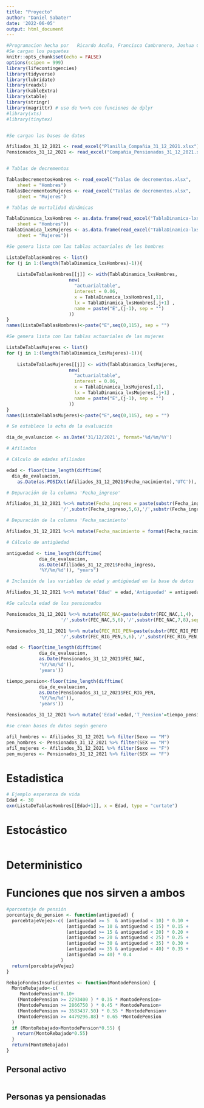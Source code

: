 ```yaml
---
title: "Proyecto"
author: "Daniel Sabater"
date: '2022-06-05'
output: html_document
---
```


```r
#Programacion hecha por   Ricardo Acuña, Francisco Cambronero, Joshua Cervantes, Moisés Monge y Daniel Sabater
#Se cargan los paquetes
knitr::opts_chunk$set(echo = FALSE)
options(scipen = 999)
library(lifecontingencies)
library(tidyverse)
library(lubridate)
library(readxl)
library(kableExtra)
library(xtable)
library(stringr)
library(magrittr) # uso de %<>% con funciones de dplyr
#library(xts)
#library(tinytex)


#Se cargan las bases de datos

Afiliados_31_12_2021 <- read_excel("Planilla_Compañia_31_12_2021.xlsx")
Pensionados_31_12_2021 <- read_excel("Compañia_Pensionados_31_12_2021.xlsx",  range = "A1:F5006")


# Tablas de decrementos

TablasDecrementosHombres <- read_excel("Tablas de decrementos.xlsx", 
    sheet = "Hombres")
TablasDecrementosMujeres <- read_excel("Tablas de decrementos.xlsx", 
    sheet = "Mujeres")

# Tablas de mortalidad dinámicas

TablaDinamica_lxsHombres <- as.data.frame(read_excel("TablaDinamica-lxs.xls", 
    sheet = "Hombres"))
TablaDinamica_lxsMujeres <- as.data.frame(read_excel("TablaDinamica-lxs.xls", 
    sheet = "Mujeres"))

#Se genera lista con las tablas actuariales de los hombres

ListaDeTablasHombres <- list()
for (j in 1:(length(TablaDinamica_lxsHombres)-1)){
    
    ListaDeTablasHombres[[j]] <- with(TablaDinamica_lxsHombres,
                       new(
                         "actuarialtable",
                         interest = 0.06,
                         x = TablaDinamica_lxsHombres[,1],
                         lx = TablaDinamica_lxsHombres[,j+1] ,
                         name = paste("E",(j-1), sep = "")
                       ))
}
names(ListaDeTablasHombres)<-paste("E",seq(0,115), sep = "")

#Se genera lista con las tablas actuariales de las mujeres

ListaDeTablasMujeres <- list()
for (j in 1:(length(TablaDinamica_lxsMujeres)-1)){
    
    ListaDeTablasMujeres[[j]] <- with(TablaDinamica_lxsMujeres,
                       new(
                         "actuarialtable",
                         interest = 0.06,
                         x = TablaDinamica_lxsMujeres[,1],
                         lx = TablaDinamica_lxsMujeres[,j+1] ,
                         name = paste("E",(j-1), sep = "")
                       ))
}
names(ListaDeTablasMujeres)<-paste("E",seq(0,115), sep = "")

# Se establece la echa de la evaluación

dia_de_evaluacion <- as.Date('31/12/2021', format='%d/%m/%Y')

# Afiliados

# Cálculo de edades afiliados

edad <- floor(time_length(difftime(
  dia_de_evaluacion,
    as.Date(as.POSIXct(Afiliados_31_12_2021$Fecha_nacimiento),'UTC')),'years'))

# Depuración de la columna 'Fecha_ingreso' 

Afiliados_31_12_2021 %<>% mutate(Fecha_ingreso = paste(substr(Fecha_ingreso,1,4),
                    '/',substr(Fecha_ingreso,5,6),'/',substr(Fecha_ingreso,7,8),sep='')) 

# Depuración de la columna 'Fecha_nacimiento'

Afiliados_31_12_2021 %<>% mutate(Fecha_nacimiento = format(Fecha_nacimiento, '%Y/%m/%d')) 

# Cálculo de antigüedad

antiguedad <- time_length(difftime(
            dia_de_evaluacion,
            as.Date(Afiliados_31_12_2021$Fecha_ingreso,
            '%Y/%m/%d')), "years")

# Inclusión de las variables de edad y antigüedad en la base de datos

Afiliados_31_12_2021 %<>% mutate('Edad' = edad,'Antiguedad' = antiguedad)

#Se calcula edad de los pensionados

Pensionados_31_12_2021 %<>% mutate(FEC_NAC=paste(substr(FEC_NAC,1,4),
                    '/',substr(FEC_NAC,5,6),'/',substr(FEC_NAC,7,8),sep=''))

Pensionados_31_12_2021 %<>% mutate(FEC_RIG_PEN=paste(substr(FEC_RIG_PEN,1,4),
                    '/',substr(FEC_RIG_PEN,5,6),'/',substr(FEC_RIG_PEN,7,8),sep=''))

edad <- floor(time_length(difftime(
            dia_de_evaluacion,
            as.Date(Pensionados_31_12_2021$FEC_NAC,
            '%Y/%m/%d')),
            'years'))

tiempo_pension<-floor(time_length(difftime(
            dia_de_evaluacion,
            as.Date(Pensionados_31_12_2021$FEC_RIG_PEN,
            '%Y/%m/%d')),
            'years'))

Pensionados_31_12_2021 %<>% mutate('Edad'=edad,'T_Pension'=tiempo_pension)

#se crean bases de datos según genero

afil_hombres <- Afiliados_31_12_2021 %>% filter(Sexo == "M")
pen_hombres <- Pensionados_31_12_2021 %>% filter(SEX == "M")
afil_mujeres <- Afiliados_31_12_2021 %>% filter(Sexo == "F")
pen_mujeres <- Pensionados_31_12_2021 %>% filter(SEX == "F")

```


# Estadistica
```r
# Ejemplo esperanza de vida
Edad <- 30
exn(ListaDeTablasHombres[[Edad+1]], x = Edad, type = "curtate")
```



# Estocástico

```r

```





# Deterministico



# Funciones que nos sirven a ambos




```r
#porcentaje de pensión
porcentaje_de_pension <- function(antiguedad) {
  porcebtajeVejez<-c( (antiguedad >= 5  & antiguedad < 10) * 0.10 +
                      (antiguedad >= 10 & antiguedad < 15) * 0.15 +
                      (antiguedad >= 15 & antiguedad < 20) * 0.20 +
                      (antiguedad >= 20 & antiguedad < 25) * 0.25 +
                      (antiguedad >= 30 & antiguedad < 35) * 0.30 +
                      (antiguedad >= 35 & antiguedad < 40) * 0.35 +
                      (antiguedad >= 40) * 0.4
                    )
  return(porcebtajeVejez)
}

RebajoFondosInsuficientes <- function(MontodePension) {
  MontoRebajado<-c( 
     MontodePension*0.10+
    (MontodePension >= 2293400 ) * 0.35 * MontodePension+
    (MontodePension >= 2866750 ) * 0.45 * MontodePension+
    (MontodePension >= 3583437.50) * 0.55 * MontodePension+
    (MontodePension >= 4479296.88) * 0.65 *MontodePension
  )
  if (MontoRebajado>MontodePension*0.55) {
    return(MontoRebajado*0.55)
  }
  return(MontoRebajado)
}
```

## Personal activo

```r

```


## Personas ya pensionadas
```r


```








